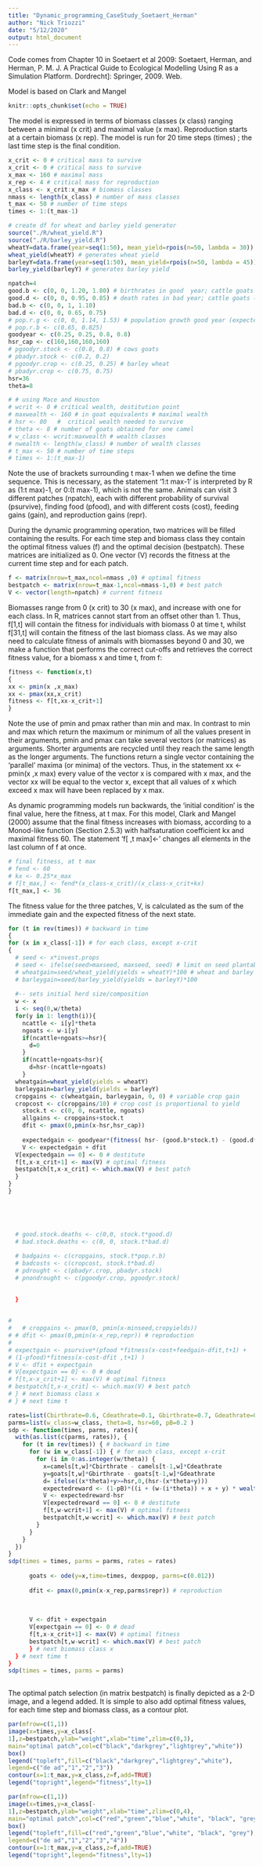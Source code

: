 ```yaml
---
title: "Dynamic_programming_CaseStudy_Soetaert_Herman"
author: "Nick Triozzi"
date: "5/12/2020"
output: html_document
---
```


Code comes from Chapter 10 in Soetaert et al 2009:
Soetaert, Herman, and Herman, P. M. J. A Practical Guide to Ecological Modelling Using R as a Simulation Platform. Dordrecht]: Springer, 2009. Web.

Model is based on Clark and Mangel

```r
knitr::opts_chunk$set(echo = TRUE)
```

The model is expressed in terms of biomass classes (x class) ranging between
a minimal (x crit) and maximal value (x max). Reproduction starts at a certain
biomass (x rep). The model is run for 20 time steps (times) ; the last time step is
the final condition.

```r

x_crit <- 0 # critical mass to survive
x_crit <- 0 # critical mass to survive
x_max <- 160 # maximal mass
x_rep <- 4 # critical mass for reproduction
x_class <- x_crit:x_max # biomass classes
nmass <- length(x_class) # number of mass classes
t_max <- 50 # number of time steps
times <- 1:(t_max-1)

```


```r
# create df for wheat and barley yield generator
source("./R/wheat_yield.R")
source("./R/barley_yield.R")
wheatY=data.frame(year=seq(1:50), mean_yield=rpois(n=50, lambda = 30))
wheat_yield(wheatY) # generates wheat yield
barleyY=data.frame(year=seq(1:50), mean_yield=rpois(n=50, lambda = 45))
barley_yield(barleyY) # generates barley yield

npatch=4
good.b <- c(0, 0, 1.20, 1.80) # birthrates in good  year; cattle goats (current fitness)
good.d <- c(0, 0, 0.95, 0.85) # death rates in bad year; cattle goats (curent fitness)
bad.b <- c(0, 0, 1, 1.10)
bad.d <- c(0, 0, 0.65, 0.75)
# pop.r.g <- c(0, 0, 1.14, 1.53) # population growth good year (expected gains)
# pop.r.b <- c(0.65, 0.825)
goodyear <- c(0.25, 0.25, 0.8, 0.8)
hsr_cap <- c(160,160,160,160)
# pgoodyr.stock <- c(0.8, 0.8) # cows goats
# pbadyr.stock <- c(0.2, 0.2)
# pgoodyr.crop <- c(0.25, 0.25) # barley wheat
# pbadyr.crop <- c(0.75, 0.75)
hsr=36
theta=8

```

```r
# # using Mace and Houston
# wcrit <- 0 # critical wealth, destitution point
# maxwealth <- 160 # in goat equivalents # maximal wealth
# hsr <- 80   #  critical wealth needed to survive
# theta <- 8 # number of goats obtained for one camel
# w_class <- wcrit:maxwealth # wealth classes
# nwealth <- length(w_class) # number of wealth classes
# t_max <- 50 # number of time steps
# times <- 1:(t_max-1)

```
Note the use of brackets surrounding t max-1 when we define the time sequence.
This is necessary, as the statement ‘1:t max-1’ is interpreted by R as
(1:t max)-1, or 0:(t max-1), which is not the same.
Animals can visit 3 different patches (npatch), each with different probability
of survival (psurvive), finding food (pfood), and with different costs (cost),
feeding gains (gain), and reproduction gains (repr).

During the dynamic programming operation, two matrices will be filled containing
the results. For each time step and biomass class they contain the optimal fitness
values (f) and the optimal decision (bestpatch). These matrices are initialized
as 0. One vector (V) records the fitness at the current time step and for each patch.

```r
f <- matrix(nrow=t_max,ncol=nmass ,0) # optimal fitness
bestpatch <- matrix(nrow=t_max-1,ncol=nmass-1,0) # best patch
V <- vector(length=npatch) # current fitness

```

Biomasses range from 0 (x crit) to 30 (x max), and increase with one for
each class. In R, matrices cannot start from an offset other than 1. Thus, f[1,t]
will contain the fitness for individuals with biomass 0 at time t, whilst f[31,t] will
contain the fitness of the last biomass class. As we may also need to calculate fitness
of animals with biomasses beyond 0 and 30, we make a function that performs the
correct cut-offs and retrieves the correct fitness value, for a biomass x and time
t, from f:

```r
fitness <- function(x,t)
{
xx <- pmin(x ,x_max)
xx <- pmax(xx,x_crit)
fitness <- f[t,xx-x_crit+1]
}
```



Note the use of pmin and pmax rather than min and max. In contrast to min
and max which return the maximum or minimum of all the values present in their
arguments, pmin and pmax can take several vectors (or matrices) as arguments.
Shorter arguments are recycled until they reach the same length as the longer arguments.
The functions return a single vector containing the ‘parallel’ maxima (or
minima) of the vectors. Thus, in the statement xx <- pmin(x ,x max) every
value of the vector x is compared with x max, and the vector xx will be equal to the
vector x, except that all values of x which exceed x max will have been replaced
by x max.

As dynamic programming models run backwards, the ‘initial condition’ is the
final value, here the fitness, at t max.
For this model, Clark and Mangel (2000) assume that the final fitness increases
with biomass, according to a Monod-like function (Section 2.5.3) with halfsaturation
coefficient kx and maximal fitness 60. The statement ‘f[ ,t max]<-’
changes all elements in the last column of f at once.

```r
# final fitness, at t max
# fend <- 60
# kx <- 0.25*x_max
# f[t_max,] <- fend*(x_class-x_crit)/(x_class-x_crit+kx)
f[t_max,] <- 36
```

The fitness value for the three patches, V, is calculated as the sum of the immediate
gain and the expected fitness of the next state.

```r
for (t in rev(times)) # backward in time
{
for (x in x_class[-1]) # for each class, except x-crit
{
  # seed <- x*invest.props
  # seed <- ifelse(seed>maxseed, maxseed, seed) # limit on seed plantable (implies fixed acreage)
  # wheatgain=seed/wheat_yield(yields = wheatY)*100 # wheat and barley gains are proportional to seed planted
  # barleygain=seed/barley_yield(yields = barleyY)*100
 
  #-- sets initial herd size/composition
  w <- x
  i <- seq(0,w/theta)
  for(y in 1: length(i)){
    ncattle <- i[y]*theta
    ngoats <- w-i[y]
    if(ncattle+ngoats>=hsr){
      d=0
    }
    if(ncattle+ngoats<hsr){
      d=hsr-(ncattle+ngoats)
    }
  wheatgain=wheat_yield(yields = wheatY)
  barleygain=barley_yield(yields = barleyY)
  cropgains <- c(wheatgain, barleygain, 0, 0) # variable crop gain
  cropcost <- c(cropgains/10) # crop cost is proportional to yield
    stock.t <- c(0, 0, ncattle, ngoats)
    allgains <- cropgains+stock.t
    dfit <- pmax(0,pmin(x-hsr,hsr_cap)) 
    
    expectedgain <- goodyear*(fitness( hsr- (good.b*stock.t) - (good.d*stock.t) + cropgains - cropcost -dfit , t+1)) + (1-goodyear)*(fitness(hsr- (bad.b*stock.t) - (bad.d*stock.t) + cropgains - cropcost - dfit, t+1))
    V <- expectedgain + dfit
  V[expectedgain == 0] <- 0 # destitute
  f[t,x-x_crit+1] <- max(V) # optimal fitness
  bestpatch[t,x-x_crit] <- which.max(V) # best patch
  }
}
}

  
  
  
  
  # good.stock.deaths <- c(0,0, stock.t*good.d)
  # bad.stock.deaths <- c(0, 0, stock.t*bad.d)

  # badgains <- c(cropgains, stock.t*pop.r.b)
  # badcosts <- c(cropcost, stock.t*bad.d)
  # pdrought <- c(pbadyr.crop, pbadyr.stock)
  # pnondrought <- c(pgoodyr.crop, pgoodyr.stock)
  
 
  }


#   
#   # cropgains <- pmax(0, pmin(x-minseed,cropyields)) 
# # dfit <- pmax(0,pmin(x-x_rep,repr)) # reproduction
#   
# expectgain <- psurvive*(pfood *fitness(x-cost+feedgain-dfit,t+1) +
# (1-pfood)*fitness(x-cost-dfit ,t+1) )
# V <- dfit + expectgain
# V[expectgain == 0] <- 0 # dead
# f[t,x-x_crit+1] <- max(V) # optimal fitness
# bestpatch[t,x-x_crit] <- which.max(V) # best patch
# } # next biomass class x
# } # next time t

```


```r
rates=list(Cbirthrate=0.6, Cdeathrate=0.1, Gbirthrate=0.7, Gdeathrate=0.25)
parms=list(w_class=w_class, theta=8, hsr=60, pB=0.2 )
sdp <- function(times, parms, rates){
  with(as.list(c(parms, rates)), {
    for (t in rev(times)) { # backward in time
      for (w in w_class[-1]) { # for each class, except x-crit
        for (i in 0:as.integer(w/theta)) {
          x=camels[t,w]*Cbirthrate - camels[t-1,w]*Cdeathrate
          y=goats[t,w]*Gbirthrate - goats[t-1,w]*Gdeathrate
          d= ifelse((x*theta)+y>=hsr,0,(hsr-(x*theta+y)))
          expectedreward <- (1-pB)*((i + (w-(i*theta)) + x + y) * wealth((x*theta)+y-d, t)) + pB*((i + (w-(i*theta)) + x + y) * wealth((x*theta)+y-d, t))
          V <- expectedreward-hsr
          V[expectedreward == 0] <- 0 # destitute
          f[t,w-wcrit+1] <- max(V) # optimal fitness
          bestpatch[t,w-wcrit] <- which.max(V) # best patch
        }
      }
    }
  })
}
sdp(times = times, parms = parms, rates = rates)
      
      goats <- ode(y=x,time=times, dexppop, parms=c(0.012))
      
      dfit <- pmax(0,pmin(x-x_rep,parms$repr)) # reproduction
      
      
      
      V <- dfit + expectgain
      V[expectgain == 0] <- 0 # dead
      f[t,x-x_crit+1] <- max(V) # optimal fitness
      bestpatch[t,w-wcrit] <- which.max(V) # best patch
      } # next biomass class x
  } # next time t
}
sdp(times = times, parms = parms)
  


```
The optimal patch selection (in matrix bestpatch) is finally depicted as a 2-D
image, and a legend added. It is simple to also add optimal fitness values, for each
time step and biomass class, as a contour plot.

```r
par(mfrow=c(1,1))
image(x=times,y=x_class[-
1],z=bestpatch,ylab="weight",xlab="time",zlim=c(0,3),
main="optimal patch",col=c("black","darkgrey","lightgrey","white"))
box()
legend("topleft",fill=c("black","darkgrey","lightgrey","white"),
legend=c("de ad","1","2","3"))
contour(x=1:t_max,y=x_class,z=f,add=TRUE)
legend("topright",legend="fitness",lty=1)
```





```r
par(mfrow=c(1,1))
image(x=times,y=x_class[-
1],z=bestpatch,ylab="weight",xlab="time",zlim=c(0,4),
main="optimal patch",col=c("red","green","blue","white", "black", "grey"))
box()
legend("topleft",fill=c("red","green","blue","white", "black", "grey"),
legend=c("de ad","1","2","3","4"))
contour(x=1:t_max,y=x_class,z=f,add=TRUE)
legend("topright",legend="fitness",lty=1)
```




